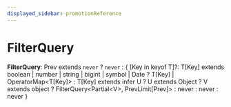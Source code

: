 ```yaml
---
displayed_sidebar: promotionReference
---
```



# FilterQuery

 **FilterQuery**: Prev extends `never` ? `never` : &#123; [Key in keyof T]?: T[Key] extends boolean \| number \| string \| bigint \| symbol \| Date ? T[Key] \| OperatorMap&#60;T[Key]&#62; : T[Key] extends infer U ? U extends Object ? V extends object ? FilterQuery&#60;Partial&#60;V&#62;, PrevLimit[Prev]&#62; : never : never : never &#125;
